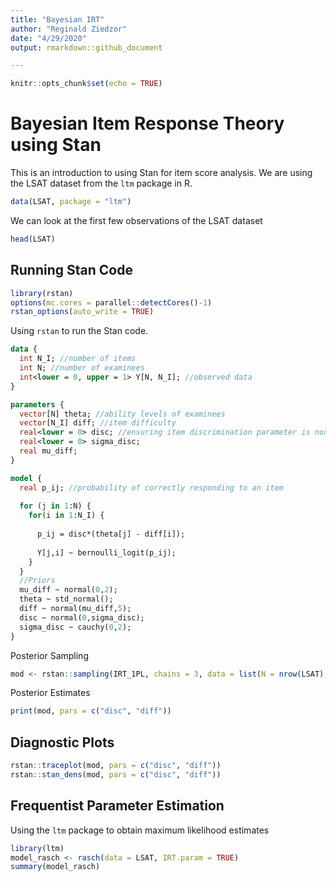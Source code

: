 ```yaml
---
title: "Bayesian IRT"
author: "Reginald Ziedzor"
date: "4/29/2020"
output: rmarkdown::github_document

---
```


```r
knitr::opts_chunk$set(echo = TRUE)
```

# Bayesian Item Response Theory using Stan

This is an introduction to using Stan for item score analysis. We are using the LSAT dataset from the `ltm` package in R. 

```r
data(LSAT, package = "ltm")
```

We can look at the first few observations of the LSAT dataset
```r
head(LSAT)
```

## Running Stan Code


```r
library(rstan)
options(mc.cores = parallel::detectCores()-1)
rstan_options(auto_write = TRUE)
```
Using `rstan` to run the Stan code.

```stan
data {
  int N_I; //number of items
  int N; //number of examinees
  int<lower = 0, upper = 1> Y[N, N_I]; //observed data
}

parameters {
  vector[N] theta; //ability levels of examinees
  vector[N_I] diff; //item difficulty
  real<lower = 0> disc; //ensuring item discrimination parameter is nonnegative
  real<lower = 0> sigma_disc;
  real mu_diff;
}

model {
  real p_ij; //probability of correctly responding to an item
  
  for (j in 1:N) {
    for(i in 1:N_I) {
      
      p_ij = disc*(theta[j] - diff[i]);
      
      Y[j,i] ~ bernoulli_logit(p_ij); 
    }
  }
  //Priors
  mu_diff ~ normal(0,2);
  theta ~ std_normal();
  diff ~ normal(mu_diff,5);
  disc ~ normal(0,sigma_disc);
  sigma_disc ~ cauchy(0,2); 
}

```

Posterior Sampling
```r

mod <- rstan::sampling(IRT_1PL, chains = 3, data = list(N = nrow(LSAT), N_I = ncol(LSAT), Y = LSAT))
```

Posterior Estimates
```r
print(mod, pars = c("disc", "diff"))
```

## Diagnostic Plots 
```r
rstan::traceplot(mod, pars = c("disc", "diff"))
rstan::stan_dens(mod, pars = c("disc", "diff"))

```

## Frequentist Parameter Estimation 
Using the `ltm` package to obtain maximum likelihood estimates
```r
library(ltm)
model_rasch <- rasch(data = LSAT, IRT.param = TRUE)
summary(model_rasch)
```


